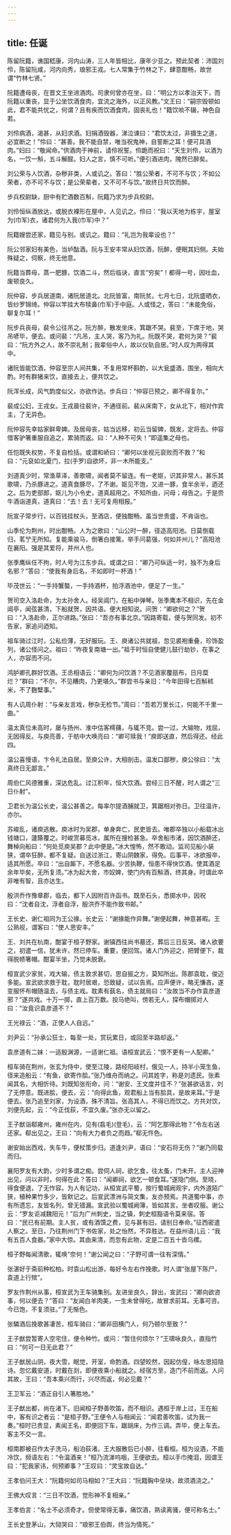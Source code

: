 ```yaml
---
---
---
```

title: 任诞
---


陈留阮籍，谯国嵇康，河内山涛，三人年皆相比，康年少亚之。预此契者：沛国刘伶，陈留阮咸，河内向秀，琅邪王戎。七人常集于竹林之下，肆意酣畅，故世谓“竹林七贤。”

阮籍遭母丧，在晋文王坐进酒肉。司隶何曾亦在坐，曰：“明公方以孝治天下，而阮籍以重丧，显于公坐饮酒食肉，宜流之海外，以正风教。”文王曰：“嗣宗毁顿如此，君不能共忧之，何谓？且有疾而饮酒食肉，固丧礼也！”籍饮啖不辍，神色自若。

刘伶病酒，渴甚，从妇求酒。妇捐酒毁器，涕泣谏曰：“君饮太过，非摄生之道，必宜断之！”伶曰：“甚善。我不能自禁，唯当祝鬼神，自誓断之耳！便可具酒肉。”妇曰：“敬闻命。”供酒肉于神前，请伶祝誓。伶跪而祝曰：“天生刘伶，以酒为名，一饮一斛，五斗解酲。妇人之言，慎不可听。”便引酒进肉，隗然已醉矣。

刘公荣与人饮酒，杂秽非类，人或讥之。答曰：“胜公荣者，不可不与饮；不如公荣者，亦不可不与饮；是公荣辈者，又不可不与饮。”故终日共饮而醉。

步兵校尉缺，厨中有贮酒数百斛，阮籍乃求为步兵校尉。

刘伶恒纵酒放达，或脱衣裸形在屋中，人见讥之。伶曰：“我以天地为栋宇，屋室为(巾军)衣，诸君何为入我(巾军)中？”

阮籍嫂尝还家，籍见与别。或讥之。籍曰：“礼岂为我辈设也？”

阮公邻家妇有美色，当垆酤酒。阮与王安丰常从妇饮酒，阮醉，便眠其妇侧。夫始殊疑之，伺察，终无他意。

阮籍当葬母，蒸一肥豚，饮酒二斗，然后临诀，直言“穷矣”！都得一号，因吐血，废顿良久。

阮仲容、步兵居道南，诸阮居道北。北阮皆富，南阮贫。七月七日，北阮盛晒衣，皆纱罗锦绮。仲容以竿挂大布犊鼻(巾军)于中庭。人或怪之，答曰：“未能免俗，聊复尔耳！”

阮步兵丧母，裴令公往吊之。阮方醉，散发坐床，箕踞不哭。裴至，下席于地，哭吊喭毕，便去。或问裴：“凡吊，主人哭，客乃为礼。阮既不哭，君何为哭？”裴曰：“阮方外之人，故不崇礼制；我辈俗中人，故以仪轨自居。”时人叹为两得其中。

诸阮皆能饮酒，仲容至宗人间共集，不复用常杯斟酌，以大瓮盛酒，围坐，相向大酌。时有群猪来饮，直接去上，便共饮之。

阮浑长成，风气韵度似父，亦欲作达。步兵曰：“仲容已预之，卿不得复尔。”

裴成公妇，王戎女。王戎晨往裴许，不通径前。裴从床南下，女从北下，相对作宾主，了无异色。

阮仲容先幸姑家鲜卑婢。及居母丧，姑当远移，初云当留婢，既发，定将去。仲容借客驴箸重服自追之，累骑而返。曰：“人种不可失！”即遥集之母也。

任恺既失权势，不复自检括。或谓和峤曰：“卿何以坐视元裒败而不救？”和曰：“元裒如北夏门，拉(手罗)自欲坏，非一木所能支。”

刘道真少时，常渔草泽，善歌啸，闻者莫不留连。有一老妪，识其非常人，甚乐其歌啸，乃杀豚进之。道真食豚尽，了不谢。妪见不饱，又进一豚，食半余半，迺还之。后为吏部郎，妪儿为小令史，道真超用之。不知所由，问母；母告之。于是赍牛酒诣道真，道真曰：“去！去！无可复用相报。”

阮宣子常步行，以百钱挂杖头，至酒店，便独酣畅。虽当世贵盛，不肯诣也。

山季伦为荆州，时出酣畅。人为之歌曰：“山公时一醉，径造高阳池。日莫倒载归，茗艼无所知。复能乘骏马，倒箸白接篱。举手问葛强，何如并州儿？”高阳池在襄阳。强是其爱将，并州人也。

张季鹰纵任不拘，时人号为江东步兵。或谓之曰：“卿乃可纵适一时，独不为身后名邪？”答曰：“使我有身后名，不如即时一杯酒！”

毕茂世云：“一手持蟹螯，一手持酒杯，拍浮酒池中，便足了一生。”

贺司空入洛赴命，为太孙舍人。经吴阊门，在船中弹琴。张季鹰本不相识，先在金阊亭，闻弦甚清，下船就贺，因共语。便大相知说。问贺：“卿欲何之？”贺曰：“入洛赴命，正尔进路。”张曰：“吾亦有事北京。”因路寄载，便与贺同发。初不告家，家追问迺知。

祖车骑过江时，公私俭薄，无好服玩。王、庾诸公共就祖，忽见裘袍重叠，珍饰盈列，诸公怪问之。祖曰：“昨夜复南塘一出。”祖于时恒自使健儿鼓行劫钞，在事之人，亦容而不问。

鸿胪卿孔群好饮酒。王丞相语云：“卿何为问饮酒？不见酒家覆瓿布，日月糜烂？”群曰：“不尔，不见糟肉，乃更堪久。”群尝书与亲旧：“今年田得七百斛秫米，不了麴糱事。”

有人讥周仆射：“与亲友言戏，秽杂无检节。”周曰：“吾若万里长江，何能不千里一曲。”

温太真位未高时，屡与扬州、淮中估客樗蒱，与辄不竞。尝一过，大输物，戏屈，无因得反。与庾亮善，于舫中大唤亮曰：“卿可赎我！”庾即送直，然后得还。经此四。

温公喜慢语，卞令礼法自居。至庾公许，大相剖击。温发口鄙秽，庾公徐曰：“太真终日无鄙言。”

周伯仁风德雅重，深达危乱。过江积年，恒大饮酒。尝经三日不醒，时人谓之“三日仆射”。

卫君长为温公长史，温公甚善之。每率尔提酒脯就卫，箕踞相对弥日。卫往温许，亦尔。

苏峻乱，诸庾逃散。庾冰时为吴郡，单身奔亡，民吏皆去。唯郡卒独以小船载冰出钱塘口，蘧篨覆之。时峻赏募觅冰，属所在搜检甚急。卒舍船市渚，因饮酒醉还，舞棹向船曰：“何处觅庾吴郡？此中便是。”冰大惶怖，然不敢动。监司见船小装狭，谓卒狂醉，都不复疑。自送过浙江，寄山阴魏家，得免。后事平，冰欲报卒，适其所愿。卒曰：“出自厮下，不愿名器。少苦执鞭，恒患不得快饮酒。使其酒足余年毕矣，无所复须。”冰为起大舍，市奴婢，使门内有百斛酒，终其身。时谓此卒非唯有智，且亦达生。

殷洪乔作豫章郡，临去，都下人因附百许函书。既至石头，悉掷水中，因祝曰：“沈者自沈，浮者自浮，殷洪乔不能作致书邮。”

王长史、谢仁祖同为王公掾。长史云：“谢掾能作异舞。”谢便起舞，神意甚暇。王公熟视，谓客曰：“使人思安丰。”

王、刘共在杭南，酣宴于桓子野家。谢镇西往尚书墓还，葬后三日反哭。诸人欲要之，初遣一信，犹未许，然已停车。重要，便回驾。诸人门外迎之，把臂便下，裁得脱帻箸帽。酣宴半坐，乃觉未脱衰。

桓宣武少家贫，戏大输，债主敦求甚切，思自振之方，莫知所出。陈郡袁耽，俊迈多能。宣武欲求救于耽，耽时居艰，恐致疑，试以告焉。应声便许，略无慊吝。遂变服怀布帽随温去，与债主戏。耽素有蓺名，债主就局曰：“汝故当不办作袁彦道邪？”遂共戏。十万一掷，直上百万数。投马绝叫，傍若无人，探布帽掷对人曰：“汝竟识袁彦道不？”

王光禄云：“酒，正使人人自远。”

刘尹云：“孙承公狂士，每至一处，赏玩累日，或回至半路却返。”

袁彦道有二妹：一适殷渊源，一适谢仁祖。语桓宣武云：“恨不更有一人配卿。”

桓车骑在荆州，张玄为侍中，使至江陵，路经阳岐村，俄见一人，持半小笼生鱼，径来造船云：“有鱼，欲寄作脍。”张乃维舟而纳之。问其姓字，称是刘遗民。张素闻其名，大相忻待。刘既知张衔命，问：“谢安、王文度并佳不？”张甚欲话言，刘了无停意。既进脍，便去，云：“向得此鱼，观君船上当有脍具，是故来耳。”于是便去。张乃追至刘家，为设酒，殊不清旨。张高其人，不得已而饮之。方共对饮，刘便先起，云：“今正伐荻，不宜久废。”张亦无以留之。

王子猷诣郗雍州，雍州在内，见有(翕毛)(登毛)，云：“阿乞那得此物？”令左右送还家。郗出见之，王曰：“向有大力者负之而趋。”郗无忤色。

谢安始出西戏，失车牛，便杖策步归。道逢刘尹，语曰：“安石将无伤？”谢乃同载而归。

襄阳罗友有大韵，少时多谓之痴。尝伺人祠，欲乞食，往太蚤，门未开。主人迎神出见，问以非时，何得在此？答曰：“闻卿祠，欲乞一顿食耳。”遂隐门侧。至晓，得食便退，了无怍容。为人有记功，从桓宣武平蜀，按行蜀城阙观宇，内外道陌广狭，植种果竹多少，皆默记之。后宣武漂洲与简文集，友亦预焉。共道蜀中事，亦有所遗忘，友皆名列，曾无错漏。宣武验以蜀城阙簿，皆如其言。坐者叹服。谢公云：“罗友讵减魏阳元！”后为广州刺史，当之镇，刺史桓豁语令莫来宿。答曰：“民已有前期。主人贫，或有酒馔之费，见与甚有旧，请别日奉命。”征西密遣人察之。至日，乃往荆州门下书佐家，处之怡然，不异胜达。在益州语儿云：“我有五百人食器。”家中大惊。其由来清，而忽有此物，定是二百五十沓乌樏。

桓子野每闻清歌，辄唤“奈何！”谢公闻之曰：“子野可谓一往有深情。”

张湛好于斋前种松柏。时袁山松出游，每好令左右作挽歌。时人谓“张屋下陈尸，袁道上行殡”。

罗友作荆州从事，桓宣武为王车骑集别。友进坐良久，辞出，宣武曰：“卿向欲咨事，何以便去？”答曰：“友闻白羊肉美，一生未曾得吃，故冒求前耳。无事可咨。今已饱，不复须驻。”了无惭色。

张驎酒后挽歌甚凄苦，桓车骑曰：“卿非田横门人，何乃顿尔至致？”

王子猷尝暂寄人空宅住，便令种竹。或问：“暂住何烦尔？”王啸咏良久，直指竹曰：“何可一日无此君？”

王子猷居山阴，夜大雪，眠觉，开室，命酌酒。四望皎然，因起仿偟，咏左思招隐诗。忽忆戴安道，时戴在剡，即便夜乘小船就之。经宿方至，造门不前而返。人问其故，王曰：“吾本乘兴而行，兴尽而返，何必见戴？”

王卫军云：“酒正自引人箸胜地。”

王子猷出都，尚在渚下。旧闻桓子野善吹笛，而不相识。遇桓于岸上过，王在船中，客有识之者云：“是桓子野。”王便令人与相闻云：“闻君善吹笛，试为我一奏。”桓时已贵显，素闻王名，即便回下车，踞胡床，为作三调。弄毕，便上车去。客主不交一言。

桓南郡被召作太子洗马，船泊荻渚。王大服散后已小醉，往看桓。桓为设酒，不能冷饮，频语左右：“令温酒来！”桓乃流涕呜咽，王便欲去。桓以手巾掩泪，因谓王曰：“犯我家讳，何预卿事？”王叹曰：“灵宝故自达。”

王孝伯问王大：“阮籍何如司马相如？”王大曰：“阮籍胸中垒块，故须酒浇之。”

王佛大叹言：“三日不饮酒，觉形神不复相亲。”

王孝伯言：“名士不必须奇才。但使常得无事，痛饮酒，熟读离骚，便可称名士。”

王长史登茅山，大恸哭曰：“琅邪王伯舆，终当为情死。”

